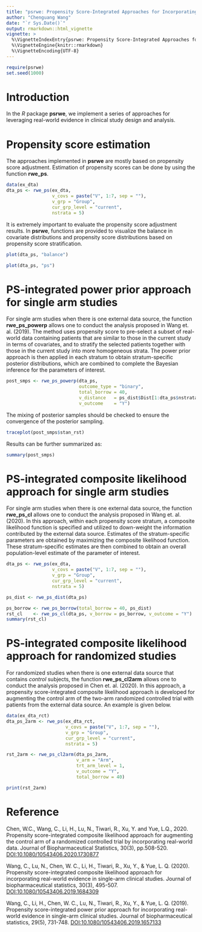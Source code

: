 ```yaml
---
title: "psrwe: Propensity Score-Integrated Approaches for Incorporating Real-World Evidence in Clinical Studies "
author: "Chenguang Wang"
date: "`r Sys.Date()`"
output: rmarkdown::html_vignette
vignette: >
  %\VignetteIndexEntry{psrwe: Propensity Score-Integrated Approaches for Incorporating Real-World Evidence in Clinical Studies}
  %\VignetteEngine{knitr::rmarkdown}
  %\VignetteEncoding{UTF-8}
---
```



```r
require(psrwe)
set.seed(1000)
```

# Introduction

In the *R* package **psrwe**, we implement a series of approaches for leveraging
real-world evidence in clinical study design and analysis.

# Propensity score estimation

The approaches implemented in **psrwe** are mostly based on propensity score
adjustment. Estimation of propensity scores can be done by using the function
**rwe_ps**.

```r
data(ex_dta)
dta_ps <- rwe_ps(ex_dta,
                 v_covs = paste("V", 1:7, sep = ""),
                 v_grp = "Group",
                 cur_grp_level = "current",
                 nstrata = 5)
```

It is extremely important to evaluate the propensity score adjustment results.
In **psrwe**, functions are provided to visualize the balance in covariate
distributions and propensity score distributions based on propensity score
stratification.

```r
plot(dta_ps, "balance")
```

```r
plot(dta_ps, "ps")
```

# PS-integrated power prior approach for single arm studies

For single arm studies when there is one external data source, the function
**rwe_ps_powerp** allows one to conduct the analysis proposed in Wang et. al.
(2019). The method uses propensity score to pre-select a subset of real-world
data containing patients that are similar to those in the current study in terms
of covariates, and to stratify the selected patients together with those in the
current study into more homogeneous strata. The power prior approach is then
applied in each stratum to obtain stratum-specific posterior distributions,
which are combined to complete the Bayesian inference for the parameters of
interest.

```r
post_smps <- rwe_ps_powerp(dta_ps,
                           outcome_type = "binary",
                           total_borrow = 40,
                           v_distance   = ps_dist$Dist[1:dta_ps$nstrata],
                           v_outcome    = "Y")

```

The mixing of posterior samples should be checked to ensure the convergence
of the posterior sampling.
```r
traceplot(post_smps$stan_rst)
```

Results can be further summarized as:
```r
summary(post_smps)
```

# PS-integrated composite likelihood approach for single arm studies

For single arm studies when there is one external data source, the function
**rwe_ps_cl** allows one to conduct the analysis proposed in Wang et. al.
(2020). In this approach, within each propensity score stratum, a composite
likelihood function is specified and utilized to down-weight the information
contributed by the external data source. Estimates of the stratum-specific
parameters are obtained by maximizing the composite likelihood function. These
stratum-specific estimates are then combined to obtain an overall
population-level estimate of the parameter of interest.

```r
dta_ps <- rwe_ps(ex_dta,
                 v_covs = paste("V", 1:7, sep = ""),
                 v_grp = "Group",
                 cur_grp_level = "current",
                 nstrata = 5)

ps_dist <- rwe_ps_dist(dta_ps)

ps_borrow <- rwe_ps_borrow(total_borrow = 40, ps_dist)
rst_cl    <- rwe_ps_cl(dta_ps, v_borrow = ps_borrow, v_outcome = "Y")
summary(rst_cl)
```

# PS-integrated composite likelihood approach for randomized studies

For randomized studies when there is one external data source that contains
*control* subjects, the function **rwe_ps_cl2arm** allows one to conduct the
analysis proposed in Chen et. al. (2020). In this approach, a propensity
score-integrated composite likelihood approach is developed for augmenting the
control arm of the two-arm randomized controlled trial with patients from
the external data source. An example is given below.

```r
data(ex_dta_rct)
dta_ps_2arm <- rwe_ps(ex_dta_rct,
                      v_covs = paste("V", 1:7, sep = ""),
                      v_grp = "Group",
                      cur_grp_level = "current",
                      nstrata = 5)

rst_2arm <- rwe_ps_cl2arm(dta_ps_2arm,
                          v_arm = "Arm",
                          trt_arm_level = 1,
                          v_outcome = "Y",
                          total_borrow = 40)

print(rst_2arm)
```


# Reference

Chen, W.C., Wang, C., Li, H., Lu, N., Tiwari, R., Xu, Y. and Yue, L.Q., 2020.
Propensity score-integrated composite likelihood approach for augmenting the
control arm of a randomized controlled trial by incorporating real-world
data. Journal of Biopharmaceutical Statistics, 30(3), pp.508-520.
<DOI:10.1080/10543406.2020.1730877>

Wang, C., Lu, N., Chen, W. C., Li, H., Tiwari, R., Xu, Y., & Yue, L. Q.
(2020). Propensity score-integrated composite likelihood approach for
incorporating real-world evidence in single-arm clinical studies. Journal of
biopharmaceutical statistics, 30(3), 495-507.
<DOI:10.1080/10543406.2019.1684309>

Wang, C., Li, H., Chen, W. C., Lu, N., Tiwari, R., Xu, Y., & Yue, L. Q.
(2019). Propensity score-integrated power prior approach for incorporating
real-world evidence in single-arm clinical studies. Journal of
biopharmaceutical statistics, 29(5), 731-748.
<DOI:10.1080/10543406.2019.1657133>
